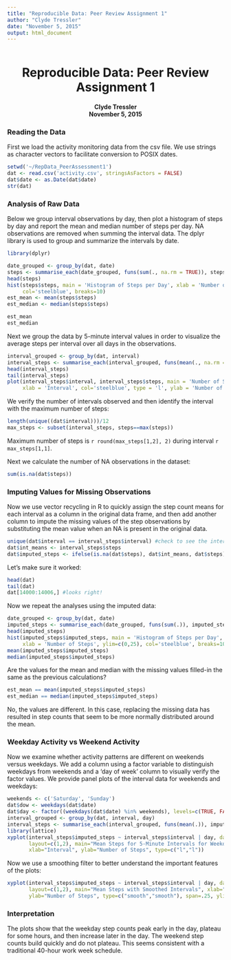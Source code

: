 ```yaml
---
title: "Reproducible Data: Peer Review Assignment 1"
author: "Clyde Tressler"
date: "November 5, 2015"
output: html_document
---
```

```r
```
<div style="text-align: center"><h1 >Reproducible Data: Peer Review Assignment 1</h1>
<h4>Clyde Tressler </br>November 5, 2015</h4>
</div>

<h3>Reading the Data</h3>
First we load the activity monitoring data from the csv file. We use strings as character vectors to facilitate conversion to POSIX dates. 

```r
setwd('~/RepData_PeerAssessment1')
dat <- read.csv('activity.csv', stringsAsFactors = FALSE)
dat$date <- as.Date(dat$date)
str(dat)
```
<h3>Analysis of Raw Data</h3>
Below we group interval observations by day, then plot a histogram of steps by day and report the mean and median number of steps per day. NA observations are removed when summing the interval data. The dplyr library is used to group and summarize the intervals by date.
```r
library(dplyr)
```

```r
date_grouped <- group_by(dat, date)
steps <- summarise_each(date_grouped, funs(sum(., na.rm = TRUE)), steps)
head(steps)
hist(steps$steps, main = 'Histogram of Steps per Day', xlab = 'Number of Steps', ylim=c(0,20),
     col='steelblue', breaks=10)
est_mean <- mean(steps$steps)
est_median <- median(steps$steps)
```

```r
est_mean
est_median
```

Next we group the data by 5-minute interval values in order to visualize the average steps per interval over all days in the observations. 

```r
interval_grouped <- group_by(dat, interval)
interval_steps <- summarise_each(interval_grouped, funs(mean(., na.rm = TRUE)), steps)
head(interval_steps)
tail(interval_steps)
plot(interval_steps$interval, interval_steps$steps, main = 'Number of Steps per 5-minute Interval',
     xlab = 'Interval', col='steelblue', type = 'l', ylab = 'Number of Steps', xlim=c(0,2500))
```

We verify the number of intervals observed and then identify the interval with the maximum number of steps:
```r
length(unique((dat$interval)))/12
max_steps <- subset(interval_steps, steps==max(steps))
```
Maximum number of steps is `r round(max_steps[1,2], 2)` during interval `r max_steps[1,1]`.  

Next we calculate the number of NA observations in the dataset:
```r
sum(is.na(dat$steps))
```
<h3>Imputing Values for Missing Observations</h3>
Now we use vector recycling in R to quickly assign the step count means for each interval as a column in the original data frame, and then add another column to impute the missing values of the step observations by substituting the mean value when an NA is present in the original data.

```r
unique(dat$interval == interval_steps$interval) #check to see the intervals all match
dat$int_means <- interval_steps$steps
dat$imputed_steps <- ifelse(is.na(dat$steps), dat$int_means, dat$steps)
```
Let's make sure it worked:
```r
head(dat)
tail(dat)
dat[14000:14006,] #looks right!
```

Now we repeat the analyses using the imputed data:
```r
date_grouped <- group_by(dat, date)
imputed_steps <- summarise_each(date_grouped, funs(sum(.)), imputed_steps)
head(imputed_steps)
hist(imputed_steps$imputed_steps, main = 'Histogram of Steps per Day',
     xlab = 'Number of Steps', ylim=c(0,25), col='steelblue', breaks=10)
mean(imputed_steps$imputed_steps)
median(imputed_steps$imputed_steps)
```

Are the values for the mean and median with the missing values filled-in the same as the previous calculations?
```r
est_mean == mean(imputed_steps$imputed_steps)
est_median == median(imputed_steps$imputed_steps)
```
No, the values are different. In this case, replacing the missing data has resulted in step counts that seem to be more normally distributed around the mean.

<h3>Weekday Activity vs Weekend Activity</h3>
Now we examine whether activity patterns are different on weekends versus weekdays. We add a column using a factor variable to distinguish weekdays from weekends and a 'day of week' column to visually verify the factor values. We provide panel plots of the interval data for weekends and weekdays:
```r
weekends <- c('Saturday', 'Sunday')
dat$dow <- weekdays(dat$date)
dat$day <- factor((weekdays(dat$date) %in% weekends), levels=c(TRUE, FALSE), labels=c('weekend', 'weekday'))
interval_grouped <- group_by(dat, interval, day)
interval_steps <- summarise_each(interval_grouped, funs(mean(.)), imputed_steps)
library(lattice)
xyplot(interval_steps$imputed_steps ~ interval_steps$interval | day, data=interval_steps,
       layout=c(1,2), main="Mean Steps for 5-Minute Intervals for Weekdays vs Weekends",
       xlab="Interval", ylab="Number of Steps", type=c("l","l"))
```

Now we use a smoothing filter to better understand the important features of the plots:
```r
xyplot(interval_steps$imputed_steps ~ interval_steps$interval | day, data=interval_steps,
       layout=c(1,2), main="Mean Steps with Smoothed Intervals", xlab="Interval",
       ylab="Number of Steps", type=c("smooth","smooth"), span=.25, ylim = c(0,100))
```

<h3>Interpretation</h3>
The plots show that the weekday step counts peak early in the day, plateau for some hours, and then increase later in the day. The weekend step counts build quickly and do not plateau. This seems consistent with a traditional 40-hour work week schedule.


